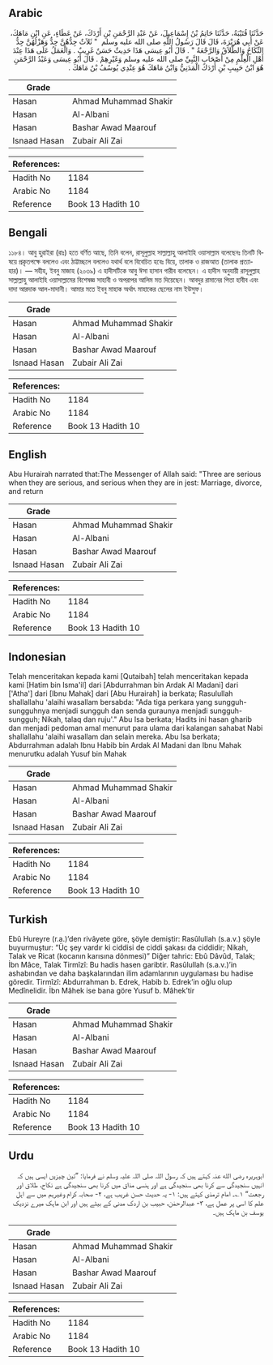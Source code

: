 ## Arabic


<div dir="rtl" lang="ar" style={{fontSize:'larger',backgroundColor:'#f8f9fa',padding:20}}>
حَدَّثَنَا قُتَيْبَةُ، حَدَّثَنَا حَاتِمُ بْنُ إِسْمَاعِيلَ، عَنْ عَبْدِ الرَّحْمَنِ بْنِ أَرْدَكَ، عَنْ عَطَاءٍ، عَنِ ابْنِ مَاهَكَ، عَنْ أَبِي هُرَيْرَةَ، قَالَ قَالَ رَسُولُ اللَّهِ صلى الله عليه وسلم ‏ "‏ ثَلاَثٌ جِدُّهُنَّ جِدٌّ وَهَزْلُهُنَّ جِدٌّ النِّكَاحُ وَالطَّلاَقُ وَالرَّجْعَةُ ‏"‏ ‏.‏ قَالَ أَبُو عِيسَى هَذَا حَدِيثٌ حَسَنٌ غَرِيبٌ ‏.‏ وَالْعَمَلُ عَلَى هَذَا عِنْدَ أَهْلِ الْعِلْمِ مِنْ أَصْحَابِ النَّبِيِّ صلى الله عليه وسلم وَغَيْرِهِمْ ‏.‏ قَالَ أَبُو عِيسَى وَعَبْدُ الرَّحْمَنِ هُوَ ابْنُ حَبِيبِ بْنِ أَرْدَكَ الْمَدَنِيُّ وَابْنُ مَاهَكَ هُوَ عِنْدِي يُوسُفُ بْنُ مَاهَكَ ‏.‏
</div>
<div style={{backgroundColor:'#f8f9fa',padding:20, marginBottom: 10}}><table> <thead> <tr> <th>Grade</th> <th></th> </tr> </thead> <tbody> <tr><td>Hasan</td><td>Ahmad Muhammad Shakir</td></tr><tr><td>Hasan</td><td>Al-Albani</td></tr><tr><td>Hasan</td><td>Bashar Awad Maarouf</td></tr><tr><td>Isnaad Hasan</td><td>Zubair Ali Zai</td></tr></tbody></table><table> <thead> <tr> <th>References:</th> <th></th> </tr> </thead> <tbody><tr><td>Hadith No</td><td>1184</td></tr><tr><td>Arabic No</td><td>1184</td></tr><tr><td>Reference</td><td>Book 13 Hadith 10</td></tr></tbody></table></div>

## Bengali


<div dir="ltr" lang="bn" style={{fontSize:'larger',backgroundColor:'#f8f9fa',padding:20}}>
১১৮৪। আবু হুরাইরা (রাঃ) হতে বর্ণিত আছে, তিনি বলেন, রাসূলুল্লাহ সাল্লাল্লাহু আলাইহি ওয়াসাল্লাম বলেছেনঃ তিনটি বিষয়ে প্রকৃতপক্ষে বললেও এবং ঠাট্টাচ্ছলে বললেও যথার্থ বলে বিবেচিত হবেঃ বিয়ে, তালাক ও রাজআত (তালাক প্রত্যাহার)। — সহীহ, ইবনু মাজাহ (২০৩৯) এ হাদীসটিকে আবু ঈসা হাসান গারীব বলেছেন। এ হাদীস অনুযায়ী রাসূলুল্লাহ সাল্লাল্লাহু আলাইহি ওয়াসাল্লামের বিশেষজ্ঞ সাহাবী ও অপরাপর আলিম মত দিয়েছেন। আবদুর রামানের পিতা হাবীব এবং দাদা আরদাক আল-মাদানী। আমার মতে ইবনু মাহাক অর্থাৎ মাহাকের ছেলের নাম ইউসুফ।
</div>
<div style={{backgroundColor:'#f8f9fa',padding:20, marginBottom: 10}}><table> <thead> <tr> <th>Grade</th> <th></th> </tr> </thead> <tbody> <tr><td>Hasan</td><td>Ahmad Muhammad Shakir</td></tr><tr><td>Hasan</td><td>Al-Albani</td></tr><tr><td>Hasan</td><td>Bashar Awad Maarouf</td></tr><tr><td>Isnaad Hasan</td><td>Zubair Ali Zai</td></tr></tbody></table><table> <thead> <tr> <th>References:</th> <th></th> </tr> </thead> <tbody><tr><td>Hadith No</td><td>1184</td></tr><tr><td>Arabic No</td><td>1184</td></tr><tr><td>Reference</td><td>Book 13 Hadith 10</td></tr></tbody></table></div>

## English


<div dir="ltr" lang="en" style={{fontSize:'larger',backgroundColor:'#f8f9fa',padding:20}}>
Abu Hurairah narrated that:The Messenger of Allah said: "Three are serious when they are serious, and serious when they are in jest: Marriage, divorce, and return
</div>
<div style={{backgroundColor:'#f8f9fa',padding:20, marginBottom: 10}}><table> <thead> <tr> <th>Grade</th> <th></th> </tr> </thead> <tbody> <tr><td>Hasan</td><td>Ahmad Muhammad Shakir</td></tr><tr><td>Hasan</td><td>Al-Albani</td></tr><tr><td>Hasan</td><td>Bashar Awad Maarouf</td></tr><tr><td>Isnaad Hasan</td><td>Zubair Ali Zai</td></tr></tbody></table><table> <thead> <tr> <th>References:</th> <th></th> </tr> </thead> <tbody><tr><td>Hadith No</td><td>1184</td></tr><tr><td>Arabic No</td><td>1184</td></tr><tr><td>Reference</td><td>Book 13 Hadith 10</td></tr></tbody></table></div>

## Indonesian


<div dir="ltr" lang="id" style={{fontSize:'larger',backgroundColor:'#f8f9fa',padding:20}}>
Telah menceritakan kepada kami [Qutaibah] telah menceritakan kepada kami [Hatim bin Isma'il] dari [Abdurrahman bin Ardak Al Madani] dari ['Atha'] dari [Ibnu Mahak] dari [Abu Hurairah] ia berkata; Rasulullah shallallahu 'alaihi wasallam bersabda: "Ada tiga perkara yang sungguh-sungguhnya menjadi sungguh dan senda guraunya menjadi sungguh-sungguh; Nikah, talaq dan ruju'." Abu Isa berkata; Hadits ini hasan gharib dan menjadi pedoman amal menurut para ulama dari kalangan sahabat Nabi shallallahu 'alaihi wasallam dan selain mereka. Abu Isa berkata; Abdurrahman adalah Ibnu Habib bin Ardak Al Madani dan Ibnu Mahak menurutku adalah Yusuf bin Mahak
</div>
<div style={{backgroundColor:'#f8f9fa',padding:20, marginBottom: 10}}><table> <thead> <tr> <th>Grade</th> <th></th> </tr> </thead> <tbody> <tr><td>Hasan</td><td>Ahmad Muhammad Shakir</td></tr><tr><td>Hasan</td><td>Al-Albani</td></tr><tr><td>Hasan</td><td>Bashar Awad Maarouf</td></tr><tr><td>Isnaad Hasan</td><td>Zubair Ali Zai</td></tr></tbody></table><table> <thead> <tr> <th>References:</th> <th></th> </tr> </thead> <tbody><tr><td>Hadith No</td><td>1184</td></tr><tr><td>Arabic No</td><td>1184</td></tr><tr><td>Reference</td><td>Book 13 Hadith 10</td></tr></tbody></table></div>

## Turkish


<div dir="ltr" lang="tr" style={{fontSize:'larger',backgroundColor:'#f8f9fa',padding:20}}>
Ebû Hureyre (r.a.)’den rivâyete göre, şöyle demiştir: Rasûlullah (s.a.v.) şöyle buyurmuştur: “Üç şey vardır ki ciddisi de ciddi şakası da ciddidir; Nikah, Talak ve Ricat (kocanın karısına dönmesi)” Diğer tahric: Ebû Dâvûd, Talak; İbn Mâce, Talak Tirmîzî: Bu hadis hasen garibtir. Rasûlullah (s.a.v.)’in ashabından ve daha başkalarından ilim adamlarının uygulaması bu hadise göredir. Tirmîzî: Abdurrahman b. Edrek, Habib b. Edrek’in oğlu olup Medînelidir. İbn Mâhek ise bana göre Yusuf b. Mâhek’tir
</div>
<div style={{backgroundColor:'#f8f9fa',padding:20, marginBottom: 10}}><table> <thead> <tr> <th>Grade</th> <th></th> </tr> </thead> <tbody> <tr><td>Hasan</td><td>Ahmad Muhammad Shakir</td></tr><tr><td>Hasan</td><td>Al-Albani</td></tr><tr><td>Hasan</td><td>Bashar Awad Maarouf</td></tr><tr><td>Isnaad Hasan</td><td>Zubair Ali Zai</td></tr></tbody></table><table> <thead> <tr> <th>References:</th> <th></th> </tr> </thead> <tbody><tr><td>Hadith No</td><td>1184</td></tr><tr><td>Arabic No</td><td>1184</td></tr><tr><td>Reference</td><td>Book 13 Hadith 10</td></tr></tbody></table></div>

## Urdu


<div dir="rtl" lang="ur" style={{fontSize:'larger',backgroundColor:'#f8f9fa',padding:20}}>
ابوہریرہ رضی الله عنہ کہتے ہیں کہ رسول اللہ صلی اللہ علیہ وسلم نے فرمایا: ”تین چیزیں ایسی ہیں کہ انہیں سنجیدگی سے کرنا بھی سنجیدگی ہے اور ہنسی مذاق میں کرنا بھی سنجیدگی ہے نکاح، طلاق اور رجعت“ ۱؎۔ امام ترمذی کہتے ہیں: ۱- یہ حدیث حسن غریب ہے، ۲- صحابہ کرام وغیرہم میں سے اہل علم کا اسی پر عمل ہے، ۳- عبدالرحمٰن، حبیب بن اردک مدنی کے بیٹے ہیں اور ابن ماہک میرے نزدیک یوسف بن ماہک ہیں۔
</div>
<div style={{backgroundColor:'#f8f9fa',padding:20, marginBottom: 10}}><table> <thead> <tr> <th>Grade</th> <th></th> </tr> </thead> <tbody> <tr><td>Hasan</td><td>Ahmad Muhammad Shakir</td></tr><tr><td>Hasan</td><td>Al-Albani</td></tr><tr><td>Hasan</td><td>Bashar Awad Maarouf</td></tr><tr><td>Isnaad Hasan</td><td>Zubair Ali Zai</td></tr></tbody></table><table> <thead> <tr> <th>References:</th> <th></th> </tr> </thead> <tbody><tr><td>Hadith No</td><td>1184</td></tr><tr><td>Arabic No</td><td>1184</td></tr><tr><td>Reference</td><td>Book 13 Hadith 10</td></tr></tbody></table></div>
